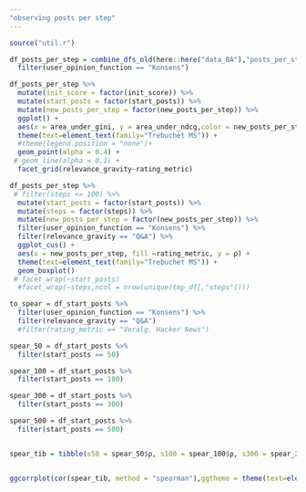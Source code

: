 ```yaml
---
"observing posts per step"
---
```


```r
source("util.r")
```


```r
df_posts_per_step = combine_dfs_old(here::here("data_BA"),"posts_per_step") %>% 
  filter(user_opinion_function == "Konsens")
```



```r
df_posts_per_step %>% 
  mutate(init_score = factor(init_score)) %>% 
  mutate(start_posts = factor(start_posts)) %>% 
  mutate(new_posts_per_step = factor(new_posts_per_step)) %>% 
  ggplot() +
  aes(x = area_under_gini, y = area_under_ndcg,color = new_posts_per_step, group= seed, size = posts_with_no_views) + # , color = vote_count, shape = user_opinion_function, fill = init_score) + 
  theme(text=element_text(family="Trebuchet MS")) +
  #theme(legend.position = "none")+ 
  geom_point(alpha = 0.4) + 
 # geom_line(alpha = 0.1) +
  facet_grid(relevance_gravity~rating_metric)
```
```r
df_posts_per_step %>% 
 # filter(steps <= 100) %>% 
  mutate(start_posts = factor(start_posts)) %>% 
  mutate(steps = factor(steps)) %>% 
  mutate(new_posts_per_step = factor(new_posts_per_step)) %>% 
  filter(user_opinion_function == "Konsens") %>% 
  filter(relevance_gravity == "Q&A") %>% 
  ggplot_cus() +
  aes(x = new_posts_per_step, fill =rating_metric, y = ρ) + 
  theme(text=element_text(family="Trebuchet MS")) +
  geom_boxplot()
 # facet_wrap(~start_posts)
  #facet_wrap(~steps,ncol = nrow(unique(tmp_df[,"steps"])))

```
```r
to_spear = df_start_posts %>% 
  filter(user_opinion_function == "Konsens") %>% 
  filter(relevance_gravity == "Q&A")
  #filter(rating_metric == "Veralg. Hacker News")

spear_50 = df_start_posts %>% 
  filter(start_posts == 50)

spear_100 = df_start_posts %>% 
  filter(start_posts == 100)

spear_300 = df_start_posts %>% 
  filter(start_posts == 300)

spear_500 = df_start_posts %>% 
  filter(start_posts == 500)


spear_tib = tibble(s50 = spear_50$ρ, s100 = spear_100$ρ, s300 = spear_300$ρ, s500 = spear_500$ρ)


ggcorrplot(cor(spear_tib, method = "spearman"),ggtheme = theme(text=element_text(family="Trebuchet MS")), lab = FALSE, colors = c("#6D9EC1", "white", "#E46726"), legend.title = "Spearman von ρ")

```
